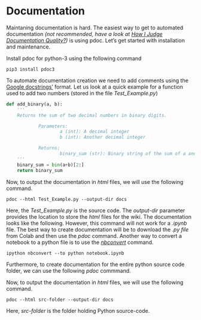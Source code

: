 # Documentation {#doc}

Maintaning documentation is hard. The easiest way to get to automated documentation *(not recommended, have a look at [How I Judge Documentation Quality?](https://www.ericholscher.com/blog/2014/feb/27/how-i-judge-documentation-quality/))* is using pdoc. Let's get started with installation and maintenance.

Install pdoc for python-3 using the following command
```git
pip3 install pdoc3
```
To automate documentation creation we need to add comments using the [Google docstrings'](https://github.com/google/styleguide/blob/gh-pages/pyguide.md#38-comments-and-docstrings) format. Let us look at a quick example for a function used to add two numbers (stored in the file *Test_Example.py*)

```python
def add_binary(a, b):
    '''
    Returns the sum of two decimal numbers in binary digits.

            Parameters:
                    a (int): A decimal integer
                    b (int): Another decimal integer

            Returns:
                    binary_sum (str): Binary string of the sum of a and b
    '''
    binary_sum = bin(a+b)[2:]
    return binary_sum
```

Now, to output the documentation in *html* files, we will use the following command.
```git
pdoc --html Test_Example.py --output-dir docs
```

Here, the *Test_Example.py* is the source code. The *output-dir* parameter provides the location to store the *html* files for the wiki. The documentation looks like the following. However, this command will not work for a *.ipynb* file. The best way to create documentation will be to download the *.py file* from Colab and then use the *pdoc* command. Another way to convert a notebook to a python file is to use the *[nbconvert](https://nbconvert.readthedocs.io/en/latest/install.html#installing-nbconvert)* command.
```git
ipython nbconvert --to python notebook.ipynb
```

Furthermore, to create documentation for the entire python source code folder, we can use the following *pdoc* commmand.

Now, to output the documentation in *html* files, we will use the following command.
```git
pdoc --html src-folder --output-dir docs
```
Here, *src-folder* is the folder holding Python source-code. 
